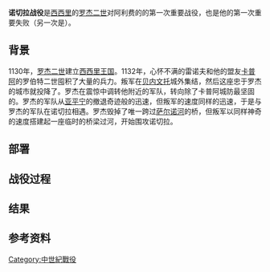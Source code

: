 {{多個問題|
{{roughtranslation|time=2018-02-13T17:51:42+00:00}}
{{unreferenced|time=2015-07-24T11:56:46+00:00}}
}}
{{infobox military conflict
|conflict    =诺切拉战役
|partof      =
|image       =Southern Italy 1112-zh.svg
|caption     =1112年的意大利南部
|date        =24 July 1132
|place       =[[下诺切拉|下诺切拉]], [[意大利南部|意大利南部]]
|coordinates ={{coord|40|45|22.68|N|14|38|29.69|E}}
|map_type    =
|map_relief  =
|latitude    =
|longitude   =
|map_size    =
|map_marksize =
|map_caption =
|map_label   =
|territory   =
|result      =[[罗杰二世|罗杰二世]]战败
|status      =
|combatants_header =
|combatant1  =[[诺曼|诺曼]]军队
|combatant2  =诺曼叛军
|commander1  =[[罗杰二世|罗杰二世]]
|commander2  ={{tsl|en|Ranulf of Alife|阿利费的雷诺夫}}<br>{{tsl|en|Robert II of Capua|卡普阿的罗伯特二世}}
|strength1   =未知
|strength2   =未知
|casualties1 =未知
|casualties2 =未知
|notes       =
|campaignbox =
}}
'''诺切拉战役'''是[[西西里|西西里]]的[[罗杰二世|罗杰二世]]对阿利费的{{tsl|en|Ranulf of Alife|雷诺夫伯爵}}的第一次重要战役，也是他的第一次重要失败（另一次是{{tsl|en|Battle of Rignano|里尼亚诺战役}}）。

== 背景 ==
1130年，[[罗杰二世|罗杰二世]]建立[[西西里王国|西西里王国]]。1132年，心怀不满的雷诺夫和他的盟友[[卡普阿|卡普阿]]的罗伯特二世囤积了大量的兵力。叛军在[[贝内文托|贝内文托]]城外集结，然后这座忠于罗杰的城市就投降了。罗杰在震惊中调转他附近的军队，转向除了卡普阿城防最坚固的{{tsl|en|Nocera|诺切拉}}。罗杰的军队从[[亚平宁|亚平宁]]的撤退奇迹般的迅速，但叛军的速度同样的迅速，于是与罗杰的军队在诺切拉相遇。罗杰毁掉了唯一跨过[[萨尔诺河|萨尔诺河]]的桥，但叛军以同样神奇的速度搭建起一座临时的桥梁过河，开始围攻诺切拉。

== 部署 ==

== 战役过程==

== 结果 ==

== 参考资料 ==
{{Reflist}}

[[Category:中世紀戰役|Category:中世紀戰役]]